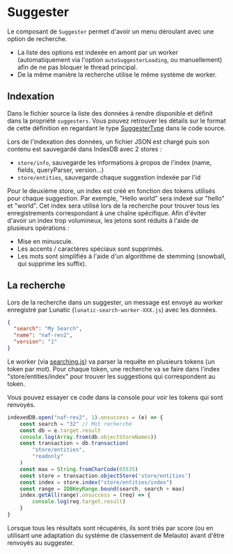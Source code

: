 # Suggester

Le composant de `Suggester` permet d'avoir un menu déroulant avec une option de recherche.

- La liste des options est indexée en amont par un worker (automatiquement via l'option `autoSuggesterLoading`, ou manuellement) afin de ne pas bloquer le thread principal.
- De la même manière la recherche utilise le même système de worker.


<FormExample source={source} />

## Indexation

Dans le fichier source la liste des données à rendre disponible et définit dans la propriété `suggesters`. Vous pouvez retrouver les détails sur le format de cette définition en regardant le type [SuggesterType](https://github.com/InseeFr/Lunatic/blob/2.7/src/use-lunatic/type-source.ts#L269) dans le code source.

Lors de l'indexation des données, un fichier JSON est chargé puis son contenu est sauvegardé dans IndexDB avec 2 stores :

- `store/info`, sauvegarde les informations à propos de l'index (name, fields, queryParser, version...)
- `store/entities`, sauvegarde chaque suggestion indexée par l'id

Pour le deuxième store, un index est créé en fonction des tokens utilisés pour chaque suggestion. Par exemple, "Hello world" sera indexé sur "hello" et "world". Cet index sera utilisé lors de la recherche pour trouver tous les enregistrements correspondant à une chaîne spécifique. Afin d'éviter d'avoir un index trop volumineux, les jetons sont réduits à l'aide de plusieurs opérations :

- Mise en minuscule.
- Les accents / caractères spéciaux sont supprimés.
- Les mots sont simplifiés à l'aide d'un algorithme de stemming (snowball, qui supprime les suffix).

## La recherche

Lors de la recherche dans un suggester, un message est envoyé au worker enregistré par Lunatic (`lunatic-search-worker-XXX.js`) avec les données.

```json
{
  "search": "My Search",
  "name": "naf-rev2",
  "version": "1"
}
```

Le worker (via [searching.js](https://github.com/InseeFr/Lunatic/blob/2.7/src/utils/suggester-workers/searching/searching.js#L55-L67)) va parser la requête en plusieurs tokens (un token par mot). Pour chaque token, une recherche va se faire dans l'index "store/entities/index" pour trouver les suggestions qui correspondent au token.

Vous pouvez essayer ce code dans la console pour voir les tokens qui sont renvoyés.

```js
indexedDB.open("naf-rev2", 1).onsuccess = (e) => {
    const search = "32" // Mot recherché
    const db = e.target.result
    console.log(Array.from(db.objectStoreNames))
    const transaction = db.transaction(
        "store/entities",
        "readonly"
    )
    const max = String.fromCharCode(65535)
    const store = transaction.objectStore('store/entities')
    const index = store.index("store/entities/index")
    const range = IDBKeyRange.bound(search, search + max)
    index.getAll(range).onsuccess = (req) => {
        console.log(req.target.result)
    }
}
```

Lorsque tous les résultats sont récupérés, ils sont triés par score (ou en utilisant une adaptation du système de classement de Melauto) avant d'être renvoyés au suggester.
